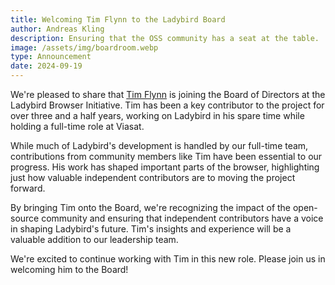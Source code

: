 ```yaml
---
title: Welcoming Tim Flynn to the Ladybird Board
author: Andreas Kling
description: Ensuring that the OSS community has a seat at the table.
image: /assets/img/boardroom.webp
type: Announcement
date: 2024-09-19
---
```


We're pleased to share that [Tim Flynn](https://trflynn89.github.io) is joining the Board of Directors at the Ladybird Browser Initiative. Tim has been a key contributor to the project for over three and a half years, working on Ladybird in his spare time while holding a full-time role at Viasat.

While much of Ladybird's development is handled by our full-time team, contributions from community members like Tim have been essential to our progress. His work has shaped important parts of the browser, highlighting just how valuable independent contributors are to moving the project forward.

By bringing Tim onto the Board, we're recognizing the impact of the open-source community and ensuring that independent contributors have a voice in shaping Ladybird's future. Tim's insights and experience will be a valuable addition to our leadership team.

We're excited to continue working with Tim in this new role. Please join us in welcoming him to the Board!
